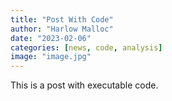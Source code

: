 ```yaml
---
title: "Post With Code"
author: "Harlow Malloc"
date: "2023-02-06"
categories: [news, code, analysis]
image: "image.jpg"
---
```


This is a post with executable code.
